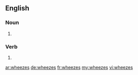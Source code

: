 ==English==

===Noun===
{{head|en|plural}}

# {{plural of|wheeze|lang=en}}

===Verb===
{{head|en}}

# {{en-third-person singular of|wheeze}}

[[ar:wheezes]]
[[de:wheezes]]
[[fr:wheezes]]
[[my:wheezes]]
[[vi:wheezes]]
